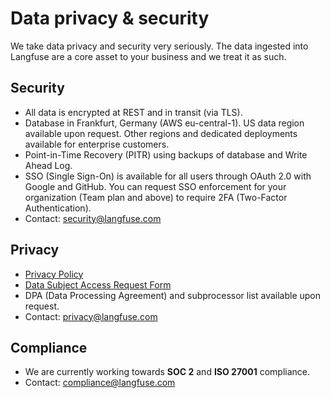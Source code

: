 # Data privacy & security

We take data privacy and security very seriously. The data ingested into Langfuse are a core asset to your business and we treat it as such.

## Security

- All data is encrypted at REST and in transit (via TLS).
- Database in Frankfurt, Germany (AWS eu-central-1). US data region available upon request. Other regions and dedicated deployments available for enterprise customers.
- Point-in-Time Recovery (PITR) using backups of database and Write Ahead Log.
- SSO (Single Sign-On) is available for all users through OAuth 2.0 with Google and GitHub. You can request SSO enforcement for your organization (Team plan and above) to require 2FA (Two-Factor Authentication).
- Contact: security@langfuse.com

## Privacy

- [Privacy Policy](https://langfuse.com/privacy)
- [Data Subject Access Request Form](https://app.termly.io/notify/47905712-56e1-4ad0-9bb7-8958f3263f90)
- DPA (Data Processing Agreement) and subprocessor list available upon request.
- Contact: privacy@langfuse.com

## Compliance

- We are currently working towards **SOC 2** and **ISO 27001** compliance.
- Contact: compliance@langfuse.com
